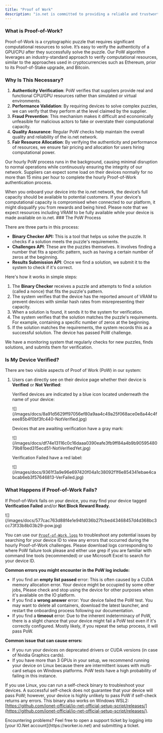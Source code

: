 ```yaml
---
title: "Proof of Work"
description: "io.net is committed to providing a reliable and trustworthy platform for distributed CPU/GPU resources. A key challenge in a decentralized network is to ensure that the computational resources offered by suppliers are genuine and perform as intended. We actively verify the authenticity and reliability of the network by implementing an hourly Proof-of-Work (PoW) verification process."
---
```


### What is Proof-of-Work?

Proof-of-Work is a cryptographic puzzle that requires significant computational resources to solve. It’s easy to verify the authenticity of a GPU/CPU after they successfully solve the puzzle. Our PoW algorithm leverages an industry-standard approach to verify computational resources, similar to the approaches used in cryptocurrencies such as Ethereum, prior to its Proof-of-Stake upgrade, and Bitcoin.

### Why Is This Necessary?

1. **Authenticity Verification**: PoW verifies that suppliers provide real and functional CPU/GPU resources rather than simulated or virtual environments.
2. **Performance Validation**: By requiring devices to solve complex puzzles, we can verify that they perform at the level claimed by the supplier.
3. **Fraud Prevention**: This mechanism makes it difficult and economically unfeasible for malicious actors to fake or overstate their computational capacity.
4. **Quality Assurance**: Regular PoW checks help maintain the overall quality and reliability of the io.net network.
5. **Fair Resource Allocation**: By verifying the authenticity and performance of resources, we ensure fair pricing and allocation for users hiring computational power.

Our hourly PoW process runs in the background, causing minimal disruption to normal operations while continuously ensuring the integrity of our network. Suppliers can expect some load on their devices normally for no more than 15 mins per hour to complete the hourly Proof-of-Work authentication process.

<Info>
When you onboard your device into the io.net network, the device’s full capacity should be available to potential customers. If your device's computational capacity is compromised when connected to our platform, it might disqualify you from rewards and being hired. Please note that we expect resources including VRAM to be fully available while your device is made available on io.net.
</Info>
### The PoW Process

There are three parts in this process:

* **Binary Checker API:** This is a tool that helps us solve the puzzle. It checks if a solution meets the puzzle's requirements.
* **Challenges API**: These are the puzzles themselves. It involves finding a number that fits a specific pattern, such as having a certain number of zeros at the beginning.
* **Results Submission API**: Once we find a solution, we submit it to the system to check if it's correct.

Here's how it works in simple steps:

1. The **Binary Checker** receives a puzzle and attempts to find a solution (called a nonce) that fits the puzzle's pattern.
2. The system verifies that the device has the reported amount of VRAM to prevent devices with similar hash rates from misrepresenting their capacity.
3. When a solution is found, it sends it to the system for verification.
4. The system verifies that the solution matches the puzzle's requirements. For example, containing a specific number of zeros at the beginning.
5. If the solution matches the requirements, the system records this as a successful solution. The device has passed PoW challenge.

We have a monitoring system that regularly checks for new puzzles, finds solutions, and submits them for verification.

### Is My Device Verified?

There are two visible aspects of Proof of Work (PoW) in our system:

1. Users can directly see on their device page whether their device is **Verified** or **Not Verified**:

   Verified devices are indicated by a blue icon located underneath the name of your device:

   <Frame>
   ![](/images/docs/8a91d5629ff97056ef80a9aa4c49a25f068ace0e8a44c4feee85b4f0bf3fc440-NotVerified.jpg)
   </Frame>

   Devices that are awaiting verification have a gray mark:

   <Frame>
   ![](/images/docs/df74e13116c0c16daaa0390eafe3fb9ff84a4b9b9059548079b81bed315ecd51-NotVerifiedYet.jpg)
   </Frame>

   Verification Failed have a red label:

   <Frame>
   ![](/images/docs/9361f3a9e96e697420f04a1c38092f1f6e854341ebae4cabcab6eb3f57646813-VerFailed.jpg)
   </Frame>

### What Happens if Proof-of-Work Fails?

If Proof-of-Work fails on your device, you may find your device tagged **Verification Failed** and/or **Not Block Reward Ready.**

<Frame>
![](/images/docs/577cac763d88f4e1e94fd036b27fcbed43468457d4d368bc3cc73f33b8b03b29-pow.jpg)
</Frame>

You can use our [`Proof-of-Work logs`](https://pow-logs.io.solutions/) to troubleshoot any potential issues by searching for your device ID to view any errors that occurred during the hourly Proof-of-Work challenges. Please download logs corresponding to where PoW failure took please and either use grep if you are familiar with command line tools (recommended) or use Microsoft Excel to search for your device ID.

**Common errors you might encounter in the PoW log include:**

* If you find an **empty list passed** error: This is often caused by a CUDA memory allocation error. Your device might be occupied by some other jobs, Please check and stop using the device for other purposes when it's available on the IO platform.
* If you find a **wrong answer** error: Your device failed the PoW test. You may want to delete all containers, download the latest launcher, and restart the onboarding process following our documentation.
* If you find a **timeout** error: Due to the inherent indeterminacy of PoW, there is a slight chance that your device might fail a PoW test even if it's correctly configured. Mostly likely, if you repeat the setup process, it will pass PoW.

**Common issue that can cause errors:**

* If you run your devices on deprecated drivers or CUDA versions (in case of Nvidia Graphics cards).
* If you have more than 3 GPUs in your setup, we recommend running your device on Linux because there are intermittent issues with multi-card setups on Windows platforms. PoW tests have a high probability of failing in this instance.

If you use Linux, you can run a self-check binary to troubleshoot your devices. A successful self-check does not guarantee that your device will pass PoW; however, your device is highly unlikely to pass PoW if self-check returns any errors. This binary also works on Windows WSL2: [https://github.com/ionet-official/io-net-official-setup-script/releases/](https://github.com/ionet-official/io-net-official-setup-script/releases/).

<Info>
Encountering problems? Feel free to open a support ticket by logging into [your IO.Net account](https://worker.io.net) and submitting a ticket.
</Info>

